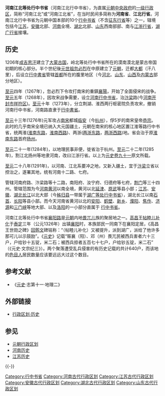 {{Infobox Former Subdivision
|native_name = 
|conventional_long_name = 河南江北等处行中书省
|common_name = 河南江北行省
|subdivision = [[元朝行政区划|行中书省]]
|nation = [[元朝|元朝]]
|year_start = 1285年
|event_start = 
|date_start = 
|year_end = 1376年
|event_end = 
|date_end = 
|p1 = 南京路 (金朝)
|flag_p1 = 
|p2 = 京兆府路
|flag_p2 = 
|p3 = 山东西路
|flag_p3 = 
|p4 = 山东东路
|flag_p4 = 
|p5 = 淮南东路
|flag_p5 = 
|p6 = 淮南西路
|flag_p6 = 
|p7 = 荆湖北路
|p8 = 京西南路
|s1 = 南直隶
|flag_s1 = 
|s2 = 河南承宣布政使司
|flag_s2 = 
|s3 = 山东承宣布政使司
|flag_s3 = 
|s4 = 湖广承宣布政使司
|flag_s4 = 
|image_flag = 
|image_coat = 
|image_map = 
|image_map_caption = 
|capital = [[汴梁路|汴梁路]]
|common_languages       = 
|stat_year1             = 
|stat_area1             = 
|stat_pop1              = 
|today = [[河南省|河南省]]<br/>[[山东省|山东省]]<br/>[[湖北省|湖北省]]<br/>[[江苏省|江苏省]]<br/>[[安徽省|安徽省]]<br/>[[重庆市|重庆市]]
}}

'''河南江北等处行中书省'''（河南江北行中书省），为直属[[元朝|元朝]][[中央政府|中央政府]]的[[一级行政区|一级行政区]]，简称“河南江北”或“河南江北省”，在当时民间多简称为'''河南省'''、'''江北行省'''。河南江北行中书省为元朝中国本部的10个[[行中书省|行中书省]]（不含[[征东行省|征东行省]]等）之一，辖境包括今[[江苏|江苏]]，[[安徽|安徽]]北部、[[河南|河南]]全境、[[湖北|湖北]]北部、[[山东|山东]]西南部部、南与[[江浙行省|江浙行省]]，[[湖广行省|湖广行省]]接壤。
 
== 历史 ==
1206年[[成吉思汗|成吉思汗]]建立了[[蒙古帝国|大蒙古国]]，岭北等处行中书省所在的漠南漠北是蒙古帝国初期的核心部分。半个世纪後[[元世祖|元世祖]][[忽必烈|忽必烈]]在中原建立了[[元朝|元朝]]，迁都[[元大都|大都]]（汗八里），后设立[[行中書省|行中書省]]管辖[[首都|首都]]所在的腹里地区（今[[河北|河北]]、[[山东|山东]]、[[山西|山西]]及[[内蒙古|内蒙古]]部分地区）。

[[至元_(忽必烈)|至元]]四年（1267年），忽必烈下令攻打南宋的重鎮[[襄陽|襄陽]]，开始了全面侵宋的战争。[[至元_(忽必烈)|至元]]五年（1268年），因攻宋战争需要，设立[[河南行中书省|河南行中书省]]，治[[汴梁|汴梁]]路(今[[河南|河南]][[开封市|开封市]][[祥符区|祥符区]])。[[至元_(忽必烈)|至元]]十年（1273年），分立荆湖、淮西两行枢密院负责攻宋，撤销河南行中书省，河南路直隶于[[行中書省|行中書省]]。

[[至元_(忽必烈)|至元]]十三年(1276年)元军攻占[[南宋|南宋]]都城[[临安|临安]]（今[[杭州|杭州]]），俘5岁的南宋皇帝[[宋恭宗|恭宗]]。此时的几乎南宋全境已纳入大元国疆土，元朝在南宋的核心地区置江淮等路行中书省，统两淮([[淮南东路|淮南东路]]，[[淮南西路|淮南西路]])、两浙([[两浙东路|两浙东路]]，[[两浙西路|两浙西路]])地。省会治于原[[淮南东路|淮南东路]]首府[[扬州|扬州]]。

[[至元_(忽必烈)|至元]]二十一年(1284年)，以地理民事非便，徙省治于杭州。[[至元_(忽必烈)|至元]]二十二年(1285年)，割江北扬州等地隶河南，改曰江浙行省。以上为[https://web.archive.org/web/20110504050105/http://www.tianyabook.com/lishi2005/yuanshi/091.htm 元史卷九十一]原文所载。


[[至元_(忽必烈)|至元]]二十八年(1291年)，以河南、江北系要冲之地，又新入疆土，宜于[[汴梁|汴梁]]立省以控治之，遂署其地，统有河南十二路、七府。

管辖河南府路、汴梁路等十二路，南阳府、汝宁府、归德府等七府，[[荆门|荆门]]等三十四州。管辖范围为今[[河南|河南]][[黄河|黄河]]以南全境，黄河以北[[延津|延津]]、[[原武|原武]]等县小部；[[江苏|江苏]]、[[安徽|安徽]]、[[湖北|湖北]][[长江|长江]]以北大部（今[[秭归县|秭归县]]一带属于[[湖广等处行中书省|湖广等处行中书省]]），湖北长江以南[[石首|石首]]、[[长阳|长阳]]等县小部。而今天河南省黄河以北的[[安阳|安阳]]、[[鹤壁|鹤壁]]、[[新乡市|新乡]]、[[濮阳|濮阳]]、[[焦作|焦作]]、[[济源|济源]]和[[三门峡|三门峡]]等地大部、以及[[洛阳|洛阳]]的一小部分直属于  [[行中书省|行中书省]]。

河南江北等处行中书省[[襄阳路|襄阳路]]是[[元朝|元朝]]内地[[畏兀儿|畏兀儿]]族的聚居地之一。[[高昌|高昌]]王[[帖睦儿补化|帖睦儿补化]]于[[泰定_(元朝)|泰定]]三年（公元1326年）出镇[[襄阳|襄阳]]时，本族部民一同南下在襄阳定居，《高昌王世勋之碑》[[回鹘文|回鹘文]]碑铭称：“（帖睦儿补化）又被提升，派到湖广，派给了他许多那可儿以示鼓励”。《[[元史|元史]]》记载“赈襄（阳）、邓（州）畏兀民被西兵害者六十三户，户给钞十五锭，米二石；被西兵掠者五百七十七户，户给钞五锭，米二石” （《元史·文宗纪三》）。两个聚落遭受乱兵侵害的有历史记载的共计640户，而该地的[[色目人|色目人]]居民数量应该要远远大过这个数目。

== 参考文献 ==
{{Reflist}}
{{Wikisource|元史/卷091}}
*《[[元史|元史]]·志第十一·地理二》

==外部链接==
*[https://web.archive.org/web/20090601215800/http://www.xzqh.org/lishi/index.htm 行政区划·历史]

==参见==
*[[元朝行政区划|元朝行政区划]]
*[[河南历史|河南历史]]
*[[江苏历史|江苏历史]]

{{-}}
{{元朝行政区划|nocat}}

[[Category:行中书省|Category:行中书省]]
[[Category:河南古代行政区划|Category:河南古代行政区划]]
[[Category:江苏古代行政区划|Category:江苏古代行政区划]]
[[Category:安徽古代行政区划|Category:安徽古代行政区划]]
[[Category:湖北古代行政区划|Category:湖北古代行政区划]]
[[Category:山东古代行政区划|Category:山东古代行政区划]]